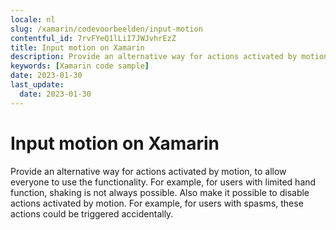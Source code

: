 ```yaml
---
locale: nl
slug: /xamarin/codevoorbeelden/input-motion
contentful_id: 7rvFYeQ1lLiI7JWJvhrEzZ
title: Input motion on Xamarin
description: Provide an alternative way for actions activated by motion, to allow everyone to use the functionality.
keywords: [Xamarin code sample]
date: 2023-01-30
last_update:
  date: 2023-01-30
---
```


# Input motion on Xamarin

Provide an alternative way for actions activated by motion, to allow everyone to use the functionality. For example, for users with limited hand function, shaking is not always possible. Also make it possible to disable actions activated by motion. For example, for users with spasms, these actions could be triggered accidentally.

<CodeSample id="input-motion" locale="nl" platform="xamarin"/>
